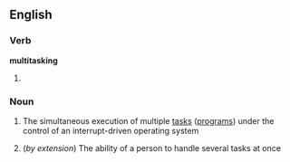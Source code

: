 ==English==

===Verb===
'''multitasking'''

# {{present participle of|[[multitask]]}}

===Noun===
{{wikipedia}}
{{en-noun|-}}

#{{computing}} The simultaneous execution of multiple [[task]]s ([[program]]s) under the control of an interrupt-driven operating system
#(''by extension'') The ability of a person to handle several tasks at once